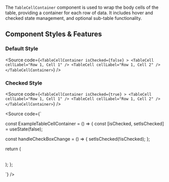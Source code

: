 
<Meta of={TableStories} />

<Title>TableCellContainer Component</Title>

The `TableCellContainer` component is used to wrap the body cells of the table, providing a container for each row of data. It includes hover and checked state management, and optional sub-table functionality.
## Component Styles & Features

### Default Style 
<TableCellContainer isChecked={false} >
      <TableCell cellLabel="Row 1, Cell 1" />
      <TableCell cellLabel="Row 1, Cell 2" />
</TableCellContainer>

<Source
  code={`
<TableCellContainer isChecked={false} >
      <TableCell cellLabel="Row 1, Cell 1" />
      <TableCell cellLabel="Row 1, Cell 2" />
</TableCellContainer>
  `}
/>


### Checked Style
<TableCellContainer isChecked={true} >
      <TableCell cellLabel="Row 1, Cell 1" />
      <TableCell cellLabel="Row 1, Cell 2" />
</TableCellContainer>

<Source
  code={`
<TableCellContainer isChecked={true} >
      <TableCell cellLabel="Row 1, Cell 1" />
      <TableCell cellLabel="Row 1, Cell 2" />
</TableCellContainer>
  `}
/>


<Source
  code={`

const ExampleTableCellContainer = () => {
  const [isChecked, setIsChecked] = useState(false);

  const handleCheckBoxChange = () => {
    setIsChecked(!isChecked);
  };

  return (
    <table>
      <tbody>
        <TableCellContainer isChecked={isChecked} onCheckBoxChange={handleCheckBoxChange}>
          <TableCell cellLabel="Row 1, Cell 1" />
          <TableCell cellLabel="Row 1, Cell 2" />
        </TableCellContainer>
      </tbody>
    </table>
  );
};

  `}
/>